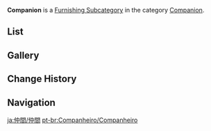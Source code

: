 {{Terminology Infobox
|title        = Companion
|image        = Icon Housing Companion Companion.png
|type         = Item Groups
|type2        = Furnishing Subcategories
|type3        = Exterior Furnishings
|type4        = Interior Furnishings
|type5        = Companion
}}
'''Companion''' is a [[Furnishing Subcategory]] in the category [[Companion]].

==List==
{{Furnishings by Category Table|Companion Companion|nocategory=1|version=1}}

==Gallery==
{{Furnishings by Category Gallery|Companion Companion}}

==Change History==
{{Change History|1.6}}

==Navigation==
{{Furnishing Navbox/Living|companion}}

[[Category:Companion Companion| ]]

[[ja:仲間/仲間]]
[[pt-br:Companheiro/Companheiro]]